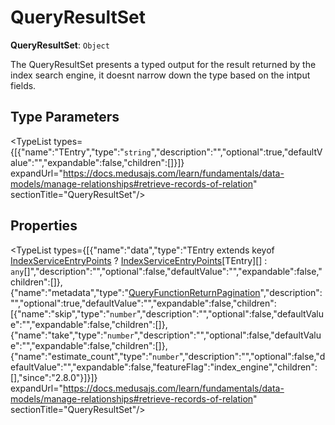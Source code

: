 
# QueryResultSet

 **QueryResultSet**: `Object`

The QueryResultSet presents a typed output for the
result returned by the index search engine, it doesnt narrow down the type
based on the intput fields.

## Type Parameters

<TypeList types={[{"name":"TEntry","type":"`string`","description":"","optional":true,"defaultValue":"","expandable":false,"children":[]}]} expandUrl="https://docs.medusajs.com/learn/fundamentals/data-models/manage-relationships#retrieve-records-of-relation" sectionTitle="QueryResultSet"/>

## Properties

<TypeList types={[{"name":"data","type":"TEntry extends keyof [IndexServiceEntryPoints](../../interfaces/types.IndexTypes.IndexServiceEntryPoints/page.mdx) ? [IndexServiceEntryPoints](../../interfaces/types.IndexTypes.IndexServiceEntryPoints/page.mdx)[TEntry][] : `any`[]","description":"","optional":false,"defaultValue":"","expandable":false,"children":[]},{"name":"metadata","type":"[QueryFunctionReturnPagination](../types.IndexTypes.QueryFunctionReturnPagination/page.mdx)","description":"","optional":true,"defaultValue":"","expandable":false,"children":[{"name":"skip","type":"`number`","description":"","optional":false,"defaultValue":"","expandable":false,"children":[]},{"name":"take","type":"`number`","description":"","optional":false,"defaultValue":"","expandable":false,"children":[]},{"name":"estimate_count","type":"`number`","description":"","optional":false,"defaultValue":"","expandable":false,"featureFlag":"index_engine","children":[],"since":"2.8.0"}]}]} expandUrl="https://docs.medusajs.com/learn/fundamentals/data-models/manage-relationships#retrieve-records-of-relation" sectionTitle="QueryResultSet"/>
